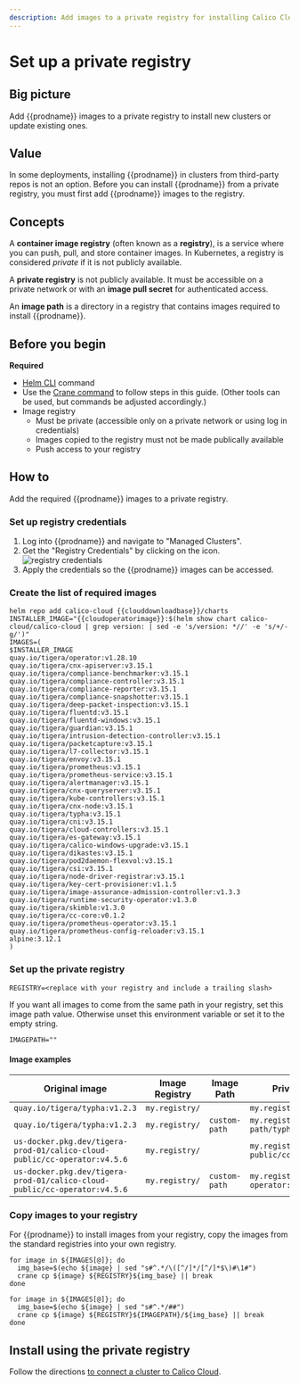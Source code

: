 ```yaml
---
description: Add images to a private registry for installing Calico Cloud on a cluster.
---
```


# Set up a private registry


## Big picture

Add {{prodname}} images to a private registry to install new clusters or update existing ones.

## Value

In some deployments, installing {{prodname}} in clusters from third-party repos is not an option. Before you can install {{prodname}} from a private registry, you must first add {{prodname}} images to the registry.

## Concepts

A **container image registry** (often known as a **registry**), is a service where you can push, pull, and store container images. In Kubernetes, a registry is considered _private_ if it is not publicly available.

A **private registry** is not publicly available. It must be accessible on a private network or with an **image pull secret** for authenticated access.

An **image path** is a directory in a registry that contains images required to install {{prodname}}.

## Before you begin

**Required**

- [Helm CLI](https://helm.sh/docs/intro/install/) command
- Use the [Crane command](https://github.com/google/go-containerregistry/blob/main/cmd/crane/README.md) to follow steps in this guide. (Other tools can be used, but commands be adjusted accordingly.)
- Image registry
  - Must be private (accessible only on a private network or using log in credentials)
  - Images copied to the registry must not be made publically available
  - Push access to your registry

## How to

Add the required {{prodname}} images to a private registry.

### Set up registry credentials

1. Log into {{prodname}} and navigate to "Managed Clusters".
1. Get the "Registry Credentials" by clicking on the icon. ![registry credentials](/img/calico-cloud/private-registry-icon.png)
1. Apply the credentials so the {{prodname}} images can be accessed.

### Create the list of required images

```batch
helm repo add calico-cloud {{clouddownloadbase}}/charts
INSTALLER_IMAGE="{{cloudoperatorimage}}:$(helm show chart calico-cloud/calico-cloud | grep version: | sed -e 's/version: *//' -e 's/+/-g/')"
IMAGES=(
$INSTALLER_IMAGE
quay.io/tigera/operator:v1.28.10
quay.io/tigera/cnx-apiserver:v3.15.1
quay.io/tigera/compliance-benchmarker:v3.15.1
quay.io/tigera/compliance-controller:v3.15.1
quay.io/tigera/compliance-reporter:v3.15.1
quay.io/tigera/compliance-snapshotter:v3.15.1
quay.io/tigera/deep-packet-inspection:v3.15.1
quay.io/tigera/fluentd:v3.15.1
quay.io/tigera/fluentd-windows:v3.15.1
quay.io/tigera/guardian:v3.15.1
quay.io/tigera/intrusion-detection-controller:v3.15.1
quay.io/tigera/packetcapture:v3.15.1
quay.io/tigera/l7-collector:v3.15.1
quay.io/tigera/envoy:v3.15.1
quay.io/tigera/prometheus:v3.15.1
quay.io/tigera/prometheus-service:v3.15.1
quay.io/tigera/alertmanager:v3.15.1
quay.io/tigera/cnx-queryserver:v3.15.1
quay.io/tigera/kube-controllers:v3.15.1
quay.io/tigera/cnx-node:v3.15.1
quay.io/tigera/typha:v3.15.1
quay.io/tigera/cni:v3.15.1
quay.io/tigera/cloud-controllers:v3.15.1
quay.io/tigera/es-gateway:v3.15.1
quay.io/tigera/calico-windows-upgrade:v3.15.1
quay.io/tigera/dikastes:v3.15.1
quay.io/tigera/pod2daemon-flexvol:v3.15.1
quay.io/tigera/csi:v3.15.1
quay.io/tigera/node-driver-registrar:v3.15.1
quay.io/tigera/key-cert-provisioner:v1.1.5
quay.io/tigera/image-assurance-admission-controller:v1.3.3
quay.io/tigera/runtime-security-operator:v1.3.0
quay.io/tigera/skimble:v1.3.0
quay.io/tigera/cc-core:v0.1.2
quay.io/tigera/prometheus-operator:v3.15.1
quay.io/tigera/prometheus-config-reloader:v3.15.1
alpine:3.12.1
)
```

### Set up the private registry

```batch
REGISTRY=<replace with your registry and include a trailing slash>
```

If you want all images to come from the same path in your registry, set this image path value. Otherwise unset this environment variable or set it to the empty string.

```batch
IMAGEPATH=""
```

#### Image examples

| Original image                                                            | Image Registry | Image Path    | Private registry image                               |
| ------------------------------------------------------------------------- | -------------- | ------------- | ---------------------------------------------------- |
| `quay.io/tigera/typha:v1.2.3`                                             | `my.registry/` |               | `my.registry/tigera/typha:v1.2.3`                    |
| `quay.io/tigera/typha:v1.2.3`                                             | `my.registry/` | `custom-path` | `my.registry/custom-path/typha:v1.2.3`               |
| `us-docker.pkg.dev/tigera-prod-01/calico-cloud-public/cc-operator:v4.5.6` | `my.registry/` |               | `my.registry/calico-cloud-public/cc-operator:v4.5.6` |
| `us-docker.pkg.dev/tigera-prod-01/calico-cloud-public/cc-operator:v4.5.6` | `my.registry/` | `custom-path` | `my.registry/custom-path/cc-operator:v3.5.6`         |

### Copy images to your registry

For {{prodname}} to install images from your registry, copy the images from the standard registries into your own registry.

<Tabs>
<TabItem label="Registry only" value="Registry only-0">

```batch
for image in ${IMAGES[@]}; do
  img_base=$(echo ${image} | sed "s#^.*/\([^/]*/[^/]*$\)#\1#")
  crane cp ${image} ${REGISTRY}${img_base} || break
done
```

</TabItem>
<TabItem label="Registry and ImagePath" value="Registry and ImagePath-1">

```batch
for image in ${IMAGES[@]}; do
  img_base=$(echo ${image} | sed "s#^.*/##")
  crane cp ${image} ${REGISTRY}${IMAGEPATH}/${img_base} || break
done
```

</TabItem>
</Tabs>

## Install using the private registry

Follow the directions [to connect a cluster to Calico Cloud](install-cluster.mdx).
